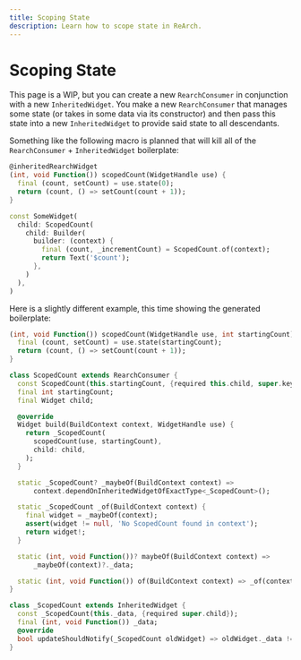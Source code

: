 ```yaml
---
title: Scoping State
description: Learn how to scope state in ReArch.
---
```


# Scoping State 
This page is a WIP, but you can create a new `RearchConsumer` in conjunction
with a new `InheritedWidget`.
You make a new `RearchConsumer` that manages some state (or takes in some data via its constructor)
and then pass this state into a new `InheritedWidget` to provide said state to all descendants.

Something like the following macro is planned that will kill
all of the `RearchConsumer` + `InheritedWidget` boilerplate:

```dart
@inheritedRearchWidget
(int, void Function()) scopedCount(WidgetHandle use) {
  final (count, setCount) = use.state(0);
  return (count, () => setCount(count + 1));
}

const SomeWidget(
  child: ScopedCount(
    child: Builder(
      builder: (context) {
	    final (count, _incrementCount) = ScopedCount.of(context);
		return Text('$count');
      },
    )
  ),
)
```

Here is a slightly different example, this time showing the generated boilerplate:
```dart
(int, void Function()) scopedCount(WidgetHandle use, int startingCount) {
  final (count, setCount) = use.state(startingCount);
  return (count, () => setCount(count + 1));
}

class ScopedCount extends RearchConsumer {
  const ScopedCount(this.startingCount, {required this.child, super.key});
  final int startingCount;
  final Widget child;

  @override
  Widget build(BuildContext context, WidgetHandle use) {
    return _ScopedCount(
      scopedCount(use, startingCount),
      child: child,
    );
  }

  static _ScopedCount? _maybeOf(BuildContext context) =>
      context.dependOnInheritedWidgetOfExactType<_ScopedCount>();

  static _ScopedCount _of(BuildContext context) {
    final widget = _maybeOf(context);
    assert(widget != null, 'No ScopedCount found in context');
    return widget!;
  }

  static (int, void Function())? maybeOf(BuildContext context) =>
      _maybeOf(context)?._data;

  static (int, void Function()) of(BuildContext context) => _of(context)._data;
}

class _ScopedCount extends InheritedWidget {
  const _ScopedCount(this._data, {required super.child});
  final (int, void Function()) _data;
  @override
  bool updateShouldNotify(_ScopedCount oldWidget) => oldWidget._data != _data;
}
```
